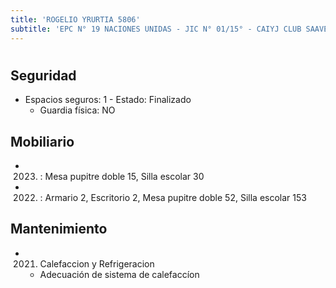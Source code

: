 ```yaml
---
title: 'ROGELIO YRURTIA 5806'
subtitle: 'EPC N° 19 NACIONES UNIDAS - JIC N° 01/15° - CAIYJ CLUB SAAVEDRA'
---
```


#


## Seguridad

*  Espacios seguros: 1 - Estado: Finalizado 
    + Guardia física: NO





## Mobiliario

*  (2023) : Mesa pupitre doble 15, Silla escolar 30 

*  (2022) : Armario 2, Escritorio 2, Mesa pupitre doble 52, Silla escolar 153 





## Mantenimiento

*  (2021) Calefaccion y Refrigeracion 
    + Adecuación de sistema de calefaccíon



